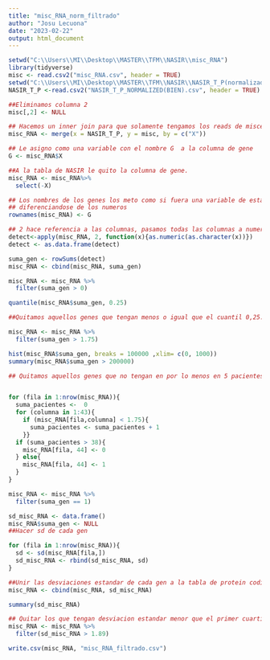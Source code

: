```yaml
---
title: "misc_RNA_norm_filtrado"
author: "Josu Lecuona"
date: "2023-02-22"
output: html_document
---
```


```r
setwd("C:\\Users\\MI\\Desktop\\MASTER\\TFM\\NASIR\\misc_RNA")
library(tidyverse)
misc <- read.csv2("misc_RNA.csv", header = TRUE)
setwd("C:\\Users\\MI\\Desktop\\MASTER\\TFM\\NASIR\\NASIR_T_P(normalizados)")
NASIR_T_P <-read.csv2("NASIR_T_P_NORMALIZED(BIEN).csv", header = TRUE)

##Eliminamos columna 2
misc[,2] <- NULL

## Hacemos un inner join para que solamente tengamos los reads de miscelaneos.
misc_RNA <- merge(x = NASIR_T_P, y = misc, by = c("X"))

## Le asigno como una variable con el nombre G  a la columna de gene
G <- misc_RNA$X

##A la tabla de NASIR le quito la columna de gene. 
misc_RNA <- misc_RNA%>%
  select(-X)

## Los nombres de los genes los meto como si fuera una variable de esta manera
## diferenciandose de los numeros
rownames(misc_RNA) <- G
```



```r
## 2 hace referencia a las columnas, pasamos todas las columnas a numericas
detect<-apply(misc_RNA, 2, function(x){as.numeric(as.character(x))})
detect <- as.data.frame(detect)

suma_gen <- rowSums(detect)
misc_RNA <- cbind(misc_RNA, suma_gen)

misc_RNA <- misc_RNA %>% 
  filter(suma_gen > 0)

quantile(misc_RNA$suma_gen, 0.25)

##Quitamos aquellos genes que tengan menos o igual que el cuantil 0,25. 

misc_RNA <- misc_RNA %>% 
  filter(suma_gen > 1.75)

hist(misc_RNA$suma_gen, breaks = 100000 ,xlim= c(0, 1000))
summary(misc_RNA$suma_gen > 200000)

## Quitamos aquellos genes que no tengan en por lo menos en 5 pacientes el treshold del quantile 0.25


for (fila in 1:nrow(misc_RNA)){
  suma_pacientes <-  0
  for (columna in 1:43){
    if (misc_RNA[fila,columna] < 1.75){
      suma_pacientes <- suma_pacientes + 1
    }}
  if (suma_pacientes > 38){
    misc_RNA[fila, 44] <- 0
  } else{
    misc_RNA[fila, 44] <- 1
  }
}

misc_RNA <- misc_RNA %>% 
  filter(suma_gen == 1)

sd_misc_RNA <- data.frame()
misc_RNA$suma_gen <- NULL
##Hacer sd de cada gen

for (fila in 1:nrow(misc_RNA)){
  sd <- sd(misc_RNA[fila,])
  sd_misc_RNA <- rbind(sd_misc_RNA, sd) 
}

##Unir las desviaciones estandar de cada gen a la tabla de protein coding
misc_RNA <- cbind(misc_RNA, sd_misc_RNA)

summary(sd_misc_RNA)

## Quitar los que tengan desviacion estandar menor que el primer cuartil de todas las desviaciones 
misc_RNA <- misc_RNA %>% 
  filter(sd_misc_RNA > 1.89)

write.csv(misc_RNA, "misc_RNA_filtrado.csv")
```



